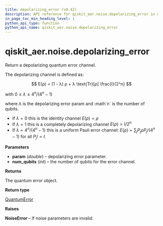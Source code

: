 ```yaml
---
title: depolarizing_error (v0.42)
description: API reference for qiskit_aer.noise.depolarizing_error in qiskit v0.42
in_page_toc_min_heading_level: 1
python_api_type: function
python_api_name: qiskit_aer.noise.depolarizing_error
---
```


<span id="qiskit-aer-noise-depolarizing-error" />

# qiskit\_aer.noise.depolarizing\_error

<Function id="qiskit_aer.noise.depolarizing_error" isDedicatedPage={true} github="https://github.com/qiskit/qiskit-aer/tree/stable/0.12/qiskit_aer/noise/errors/standard_errors.py" signature="depolarizing_error(param, num_qubits)">
  Return a depolarizing quantum error channel.

  The depolarizing channel is defined as:

$$
E(ρ) = (1 - λ) ρ + λ \text{Tr}[ρ] \frac{I}{2^n}
$$

  with $0 \le λ \le 4^n / (4^n - 1)$

  where $λ$ is the depolarizing error param and :math\`n\` is the number of qubits.

  *   If $λ = 0$ this is the identity channel $E(ρ) = ρ$
  *   If $λ = 1$ this is a completely depolarizing channel $E(ρ) = I / 2^n$
  *   If $λ = 4^n / (4^n - 1)$ this is a uniform Pauli error channel: $E(ρ) = \sum_j P_j ρ P_j / (4^n - 1)$ for all $P_j != I$.

  **Parameters**

  *   **param** (*double*) – depolarizing error parameter.
  *   **num\_qubits** (*int*) – the number of qubits for the error channel.

  **Returns**

  The quantum error object.

  **Return type**

  [QuantumError](qiskit_aer.noise.QuantumError "qiskit_aer.noise.QuantumError")

  **Raises**

  **NoiseError** – If noise parameters are invalid.
</Function>

